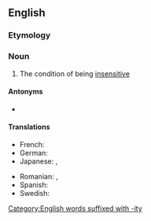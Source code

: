 ==English==

===Etymology===
{{prefix|en|in|sensitivity}}

===Noun===
{{en-noun|-|insensitivities}}

# The condition of being [[insensitive]]

====Antonyms====
* {{l|en|sensitivity}}

====Translations====
{{trans-top|condition of being insensitive}}
* French: {{t+|fr|insensibilité|f}}
* German: {{t|de|Gefühllosigkeit|f}}
* Japanese: {{t|ja|無神経|tr=mushinkei}}, {{t+|ja|鈍感|tr=donkan}}
{{trans-mid}}
* Romanian: {{t+|ro|insensibilitate|f}}, {{t|ro|nesensibilitate|f}} {{qualifier|rare}}
* Spanish: {{t+|es|insensibilidad|f}}
* Swedish: {{t+|sv|okänslighet|c}}
{{trans-bottom}}

[[Category:English words suffixed with -ity]]